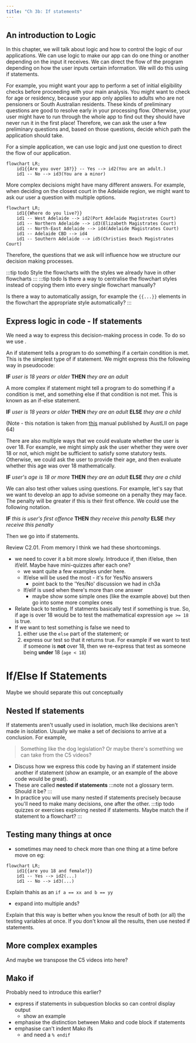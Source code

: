 ```yaml
---
title: "Ch 3b: If statements"
---
```


## An introduction to Logic
In this chapter, we will talk about logic and how to control the logic of our applications. We can use logic to make our app can do one thing or another depending on the input it receives. We can direct the flow of the program depending on how the user inputs certain information. We will do this using if statements.

For example, you might want your app to perform a set of initial eligibility checks before proceeding with your main analysis. You might want to check for age or residency, because your app only applies to adults who are not pensioners or South Australian residents. These kinds of preliminary questions are good to resolve early in your processing flow. Otherwise, your user might have to run through the whole app to find out they should have never run it in the first place! Therefore, we can ask the user a few preliminary questions and, based on those questions, decide which path the application should take. 

For a simple application, we can use logic and just one question to direct the flow of our application.
```mermaid
flowchart LR;
    id1{{Are you over 18?}} -- Yes --> id2(You are an adult.)
    id1 -- No --> id3(You are a minor)
```
More complex decisions might have many different answers.  For example, when deciding on the closest court in the Adelaide region, we might want to ask our user a question with multiple options.
```mermaid
flowchart LR;
    id1{{Where do you live?}}
    id1 -- West Adelaide --> id2(Port Adelaide Magistrates Court)
    id1 -- Northern Adelaide --> id3(Elizabeth Magistrates Court)
    id1 -- North-East Adelaide --> id4(Adelaide Magistrates Court)
    id1 -- Adelaide CBD --> id4
    id1 -- Southern Adelaide --> id5(Christies Beach Magistrates Court)
```

Therefore, the questions that we ask will influence how we structure our decision making processes. 

:::tip todo
Style the flowcharts with the styles we already have in other flowcharts
:::
:::tip todo
Is there a way to centralise the flowchart styles instead of copying them into
every single flowchart manually?

Is there a way to automatically assign, for example the `{{...}}` elements in the 
flowchart the appropriate style automatically?
:::

## Express logic in code - If statements
We need a way to express this decision-making process in code.  To do so we use  <DisplayGlossaryItem item='ifstatement' plural />.

An if statement tells a program to do something if a certain condition is met. This is the simplest type of if statement. We might express this the following way in pseudocode:

**IF** *user is 18 years or older* **THEN** *they are an adult*

A more complex if statement might tell a program to do something if a condition is met, and something else if that condition is not met. This is known as an if-else statement.

**IF** *user is 18 years or older* **THEN** *they are an adult* **ELSE** *they are a child*

(Note - this notation is taken from [this](https://austlii.community/foswiki/pub/DataLex/WebHome/ys-manual.pdf?_t=1700718132) manual published by AustLII on page 64)

There are also multiple ways that we could evaluate whether the user is over 18. For example, we might simply ask the user whether they were over 18 or not, which might be sufficient to satisfy some statutory tests. Otherwise, we could ask the user to provide their age, and then evaluate whether this age was over 18 mathematically. 

**IF** *user's age is 18 or more* **THEN** *they are an adult* **ELSE** *they are a child*

We can also test other values using questions. For example, let's say that we want to develop an app to advise someone on a penalty they may face. The penalty will be greater if this is their first offence. We could use the following notation.

**IF** *this is user's first offence* **THEN** *they receive this penalty* **ELSE** *they receive this penalty*

Then we go into if statements.  

Review C2.01.  From memory I think we had these shortcomings.
- we need to cover it a bit more slowly.  Introduce if, then if/else, then if/elif.  Maybe have mini-quizzes after each one?
    - we want quite a few examples under here.
    - If/else will be used the most - it's for Yes/No answers
        - point back to the 'Yes/No' discussion we had in ch3a
    - If/elif is used when there's more than one answer
        - maybe show some simple ones (like the example above) but then go into some more complex ones
- Relate back to testing.  If statments basically test if something is true.  So, if age is over 18 would be to test the mathematical expression `age >= 18` is true.
- If we want to test something is false we need to
    1. either use the `else` part of the statement; or
    2. express our test so that it returns true.  For example if we want to test if someone is **not** over 18, then we re-express that test as someone being **under** 18 (`age < 18`)

# If/Else If Statements
Maybe we should separate this out conceptually

## Nested If statements
If statements aren't usually used in isolation, much like decisions aren't made in isolation.
Usually we make a set of decisions to arrive at a conclusion.  For example,

> Something like the dog legislation?  Or maybe there's something we can take from the C5 videos?

- Discuss how we express this code by having an if statement inside another if statement (show an example, or an example of the above code would be great).
- These are called **nested if statements** 
:::note
not a glossary term. Should it be?
:::
- In practice you will use many nested if statements precisely because you'll 
need to make many decisions, one after the other.
:::tip todo
quizzes or exercises exploring nested if statements. Maybe match the if statement to a flowchart?
:::

## Testing many things at once
- sometimes may need to check more than one thing at a time before move on eg:
```mermaid
flowchart LR;
    id1{{are you 18 and female?}}
    id1 -- Yes --> id2(...)
    id1 -- No --> id3(...)
```

Explain thahis as an `if a == xx and b == yy`
- expand into multiple ands?

Explain that this way is better when you know the result of both (or all) the 
testing variables at once.  If you don't know all the results, then use nested if statements.

## More complex examples
And maybe we transpose the C5 videos into here?

## Mako if
Probably need to introduce this earlier?

- express if statements in subquestion blocks so can control display output
    - show an example
- emphasise the distinction between Mako and code block if statements
- emphasise can't indent Mako ifs
    - and need a `% endif`